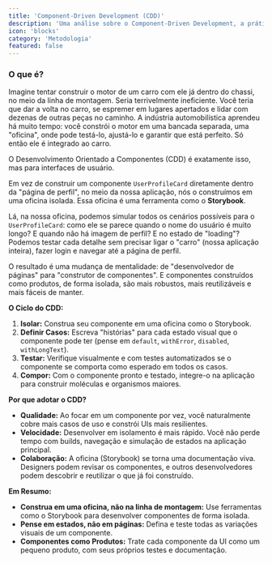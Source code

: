 ```yaml
---
title: 'Component-Driven Development (CDD)'
description: 'Uma análise sobre o Component-Driven Development, a prática de construir UIs de baixo para cima, começando por componentes individuais em isolamento antes de integrá-los na aplicação.'
icon: 'blocks'
category: 'Metodologia'
featured: false
---
```


### O que é?

Imagine tentar construir o motor de um carro com ele já dentro do chassi, no meio da linha de montagem. Seria terrivelmente ineficiente. Você teria que dar a volta no carro, se espremer em lugares apertados e lidar com dezenas de outras peças no caminho. A indústria automobilística aprendeu há muito tempo: você constrói o motor em uma bancada separada, uma "oficina", onde pode testá-lo, ajustá-lo e garantir que está perfeito. Só então ele é integrado ao carro.

O Desenvolvimento Orientado a Componentes (CDD) é exatamente isso, mas para interfaces de usuário.

Em vez de construir um componente `UserProfileCard` diretamente dentro da "página de perfil", no meio da nossa aplicação, nós o construímos em uma oficina isolada. Essa oficina é uma ferramenta como o **Storybook**.

Lá, na nossa oficina, podemos simular todos os cenários possíveis para o `UserProfileCard`: como ele se parece quando o nome do usuário é muito longo? E quando não há imagem de perfil? E no estado de "loading"? Podemos testar cada detalhe sem precisar ligar o "carro" (nossa aplicação inteira), fazer login e navegar até a página de perfil.

O resultado é uma mudança de mentalidade: de "desenvolvedor de páginas" para "construtor de componentes". E componentes construídos como produtos, de forma isolada, são mais robustos, mais reutilizáveis e mais fáceis de manter.

**O Ciclo do CDD:**

1.  **Isolar:** Construa seu componente em uma oficina como o Storybook.
2.  **Definir Casos:** Escreva "histórias" para cada estado visual que o componente pode ter (pense em `default`, `withError`, `disabled`, `withLongText`).
3.  **Testar:** Verifique visualmente e com testes automatizados se o componente se comporta como esperado em todos os casos.
4.  **Compor:** Com o componente pronto e testado, integre-o na aplicação para construir moléculas e organismos maiores.

**Por que adotar o CDD?**

*   **Qualidade:** Ao focar em um componente por vez, você naturalmente cobre mais casos de uso e constrói UIs mais resilientes.
*   **Velocidade:** Desenvolver em isolamento é mais rápido. Você não perde tempo com builds, navegação e simulação de estados na aplicação principal.
*   **Colaboração:** A oficina (Storybook) se torna uma documentação viva. Designers podem revisar os componentes, e outros desenvolvedores podem descobrir e reutilizar o que já foi construído.

**Em Resumo:**

*   **Construa em uma oficina, não na linha de montagem:** Use ferramentas como o Storybook para desenvolver componentes de forma isolada.
*   **Pense em estados, não em páginas:** Defina e teste todas as variações visuais de um componente.
*   **Componentes como Produtos:** Trate cada componente da UI como um pequeno produto, com seus próprios testes e documentação.
